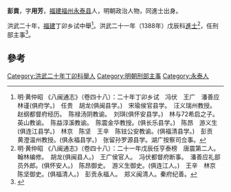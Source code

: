 '''彭貢'''，字'''用芳'''，[[福建|福建]][[福州|福州]][[永泰县|永泰县]]人，明朝政治人物，同進士出身。

洪武二十年，[[福建|福建]]丁卯乡试中舉<ref>明·黄仲昭 《八闽通志》（卷四十八）：二十年丁卯乡试　冯伏　王广　潘善应　林谨(俱府学。)　任贵　胡龙(俱闽县学。)　宋瑜侯官县学。　汪义瑞州教授。　赵纲都督府经历。　陈禄汤阴教谕。　刘琪(俱怀安县学。)　林与72希启之子。英山教谕。　陈益淳溪教谕。　陈震金华教授。(俱长乐县学。)　陈昂　游义生(俱连江县学。)　林京　陈坚　王辛　陈铉公安教谕。(俱福清县学。)　彭贡　黄澄温州教授。(俱永福县学。)　张留孙罗源县学。湖广按察司佥事。</ref>。洪武二十一年（1388年）戊辰科[[進士|進士]]<ref>明·黄仲昭 《八闽通志》（卷四十八）：二十一年戊辰任亨泰榜　唐震第二人。翰林编修。　胡龙(俱闽县人。)　王广侯官人。　冯伏都督府断事。　潘善应礼部员外郎。(俱怀安人。)　陈昂御史。　游义生御史。(俱连江人。)　王辛　林京　陈坚御史。(俱福清人。)　彭贡永福人。　郑义闽清人。秦府纪善。</ref>，任刑部主事<ref>{{cite news|title=第二节　历代永泰籍进士|url=http://www.ytfzw.com.cn/book/story.php?id=1479|accessdate=2013-09-15|newspaper=福州市永泰县地方志编纂委员会|archive-date=2014-04-08|archive-url=https://web.archive.org/web/20140408215015/http://www.ytfzw.com.cn/book/story.php?id=1479|dead-url=yes}}</ref>。

==參考==
{{reflist}}
{{明朝人物小作品}}
{{洪武二十一年戊辰科殿試金榜}}
{{DEFAULTSORT:Peng彭}}
[[Category:洪武二十年丁卯科舉人|Category:洪武二十年丁卯科舉人]]
[[Category:明朝刑部主事|Category:明朝刑部主事]]
[[Category:永泰人|Category:永泰人]]